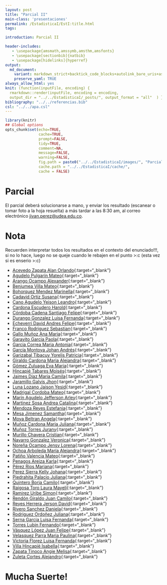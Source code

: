 ```yaml
---
layout: post
title: "Parcial II"
main-class: 'presentaciones'
permalink: /EstadisticaI/EstI:title.html
tags:

introduction: Parcial II

header-includes:
   - \usepackage{amsmath,amssymb,amsthm,amsfonts}
   - \usepackage[sectionbib]{natbib}
   - \usepackage[hidelinks]{hyperref}
output:
  md_document:
    variant: markdown_strict+backtick_code_blocks+autolink_bare_uris+ascii_identifiers+tex_math_single_backslash
    preserve_yaml: TRUE
always_allow_html: yes   
knit: (function(inputFile, encoding) {
  rmarkdown::render(inputFile, encoding = encoding,
  output_dir = "../../EstadisticaI/_posts/", output_format = "all"  ) })
bibliography: "../../referencias.bib"
csl: "../../apa.csl"
---
```


```r
library(knitr)
## Global options
opts_chunk$set(echo=TRUE,
               cache=TRUE,
               prompt=FALSE,
               tidy=TRUE,
               comment=NA,
               message=FALSE,
               warning=FALSE,
               fig.path = paste0("../../EstadisticaI/images/", "ParcialI"),
               cache.path = "../../EstadisticaI/cache/",
               cache = FALSE)
```
# Parcial
El parcial deberá solucionarse a mano, y enviar los resultado (escanear o tomar foto a la hoja resuelta) a más tardar a las 8:30 am, al correo electrónico <a target="_blank" href="mailto:jivan.perez@udea.edu.co"> jivan.perez@udea.edu.co</a>. 

# Nota
Recuerden interpretar todos los resultados en el contexto del enunciado!!!, si no lo hace, luego no se queje cuando le rebajen en el punto >:c (esta vez si es enserio >:c) 

* [Acevedo Zapata Alan Orlando](https://github.com/jiperezga/jiperezga.github.io/raw/master/Dataset/Parcial/P1152220366.pdf){:target="_blank"}
* [Agudelo Pulgarín Mateo](https://github.com/jiperezga/jiperezga.github.io/raw/master/Dataset/Parcial/P1020471882.pdf){:target="_blank"}
* [Arango Ocampo Alexander](https://github.com/jiperezga/jiperezga.github.io/raw/master/Dataset/Parcial/P1021803535.pdf){:target="_blank"}
* [Benjumea Villa Mateo](https://github.com/jiperezga/jiperezga.github.io/raw/master/Dataset/Parcial/P1193526570.pdf){:target="_blank"}
* [Bohorquez Mendez Marinella](https://github.com/jiperezga/jiperezga.github.io/raw/master/Dataset/Parcial/P1007528579.pdf){:target="_blank"}
* [Cadavid Ortiz Susana](https://github.com/jiperezga/jiperezga.github.io/raw/master/Dataset/Parcial/P1000885105.pdf){:target="_blank"}
* [Cano Agudelo Yeison Leandro](https://github.com/jiperezga/jiperezga.github.io/raw/master/Dataset/Parcial/P1035869894.pdf){:target="_blank"}
* [Cardona Escudero Harold](https://github.com/jiperezga/jiperezga.github.io/raw/master/Dataset/Parcial/P1036681549.pdf){:target="_blank"}
* [Córdoba Cadena Santiago Felipe](https://github.com/jiperezga/jiperezga.github.io/raw/master/Dataset/Parcial/P1004236627.pdf){:target="_blank"}
* [Durango Gonzalez Luisa Fernanda](https://github.com/jiperezga/jiperezga.github.io/raw/master/Dataset/Parcial/P1020495523.pdf){:target="_blank"}
* [Echeverri David Andres Felipe](https://github.com/jiperezga/jiperezga.github.io/raw/master/Dataset/Parcial/P1000296059.pdf){:target="_blank"}
* [Franco Rodriguez Sebastian](https://github.com/jiperezga/jiperezga.github.io/raw/master/Dataset/Parcial/P1037237922.pdf){:target="_blank"}
* [Gallo Muñoz Ana Maria](https://github.com/jiperezga/jiperezga.github.io/raw/master/Dataset/Parcial/P1036782913.pdf){:target="_blank"}
* [Garavito Garcia Paola](https://github.com/jiperezga/jiperezga.github.io/raw/master/Dataset/Parcial/P1152468344.pdf){:target="_blank"}
* [Garcia Correa Maria Antonia](https://github.com/jiperezga/jiperezga.github.io/raw/master/Dataset/Parcial/P1000417107.pdf){:target="_blank"}
* [García Montoya Johan Andrés](https://github.com/jiperezga/jiperezga.github.io/raw/master/Dataset/Parcial/P1017248422.pdf){:target="_blank"}
* [Garizabal Tibacuy Yorelis Patricia](https://github.com/jiperezga/jiperezga.github.io/raw/master/Dataset/Parcial/P1035435796.pdf){:target="_blank"}
* [Giraldo Cardona Maria Alejandra](https://github.com/jiperezga/jiperezga.github.io/raw/master/Dataset/Parcial/P1007374227.pdf){:target="_blank"}
* [Gómez Zuluaga Eva Maria](https://github.com/jiperezga/jiperezga.github.io/raw/master/Dataset/Parcial/P1234989002.pdf){:target="_blank"}
* [Hincapié Tabares Moisés](https://github.com/jiperezga/jiperezga.github.io/raw/master/Dataset/Parcial/P1017242109.pdf){:target="_blank"}
* [Jaimes Diaz Maria Camila](https://github.com/jiperezga/jiperezga.github.io/raw/master/Dataset/Parcial/P1000533983.pdf){:target="_blank"}
* [Jaramillo Galvis Jhon](https://github.com/jiperezga/jiperezga.github.io/raw/master/Dataset/Parcial/P1004347892.pdf){:target="_blank"}
* [Luna Lozano Jaison Yesid](https://github.com/jiperezga/jiperezga.github.io/raw/master/Dataset/Parcial/P1010134743.pdf){:target="_blank"}
* [Madrigal Cordoba Mateo](https://github.com/jiperezga/jiperezga.github.io/raw/master/Dataset/Parcial/P1000189381.pdf){:target="_blank"}
* [Marín Agudelo Jefferson Arley](https://github.com/jiperezga/jiperezga.github.io/raw/master/Dataset/Parcial/P1017227638.pdf){:target="_blank"}
* [Martinez Sosa Andrea Catalina](https://github.com/jiperezga/jiperezga.github.io/raw/master/Dataset/Parcial/P1017159829.pdf){:target="_blank"}
* [Mendoza Reyes Estefania](https://github.com/jiperezga/jiperezga.github.io/raw/master/Dataset/Parcial/P1000393614.pdf){:target="_blank"}
* [Mesa Jimenez Samantha](https://github.com/jiperezga/jiperezga.github.io/raw/master/Dataset/Parcial/P1037669405.pdf){:target="_blank"}
* [Moya Beltran Angela](https://github.com/jiperezga/jiperezga.github.io/raw/master/Dataset/Parcial/P1006827132.pdf){:target="_blank"}
* [Muñoz Cardona Maria Juliana](https://github.com/jiperezga/jiperezga.github.io/raw/master/Dataset/Parcial/P1000444797.pdf){:target="_blank"}
* [Muñoz Torres Jurany](https://github.com/jiperezga/jiperezga.github.io/raw/master/Dataset/Parcial/P1017260249.pdf){:target="_blank"}
* [Murillo Chavera Cristian](https://github.com/jiperezga/jiperezga.github.io/raw/master/Dataset/Parcial/P1214713668.pdf){:target="_blank"}
* [Navarro Gonzalez Veronica](https://github.com/jiperezga/jiperezga.github.io/raw/master/Dataset/Parcial/P1003290622.pdf){:target="_blank"}
* [Noreña Ocampo Jensy Lorena](https://github.com/jiperezga/jiperezga.github.io/raw/master/Dataset/Parcial/P1037666245.pdf){:target="_blank"}
* [Ochoa Arboleda María Alejandra](https://github.com/jiperezga/jiperezga.github.io/raw/master/Dataset/Parcial/P1000291035.pdf){:target="_blank"}
* [Patiño Valencia Mateo](https://github.com/jiperezga/jiperezga.github.io/raw/master/Dataset/Parcial/P1037649063.pdf){:target="_blank"}
* [Penagos Areiza Karla](https://github.com/jiperezga/jiperezga.github.io/raw/master/Dataset/Parcial/P1001028460.pdf){:target="_blank"}
* [Pérez Rios Mariana](https://github.com/jiperezga/jiperezga.github.io/raw/master/Dataset/Parcial/P1036686814.pdf){:target="_blank"}
* [Perez Sierra Kelly Johana](https://github.com/jiperezga/jiperezga.github.io/raw/master/Dataset/Parcial/P1035880049.pdf){:target="_blank"}
* [Piedrahita Palacio Juliana](https://github.com/jiperezga/jiperezga.github.io/raw/master/Dataset/Parcial/P1001456425.pdf){:target="_blank"}
* [Quintero Borja Camilo](https://github.com/jiperezga/jiperezga.github.io/raw/master/Dataset/Parcial/P1214741162.pdf){:target="_blank"}
* [Raigosa Toro Laura Mayeli](https://github.com/jiperezga/jiperezga.github.io/raw/master/Dataset/Parcial/P1152463340.pdf){:target="_blank"}
* [Ramirez Uribe Simon](https://github.com/jiperezga/jiperezga.github.io/raw/master/Dataset/Parcial/P1037667721.pdf){:target="_blank"}
* [Rendón Giraldo Juan Camilo](https://github.com/jiperezga/jiperezga.github.io/raw/master/Dataset/Parcial/P1001525914.pdf){:target="_blank"}
* [Reyes Herrera Jerson David](https://github.com/jiperezga/jiperezga.github.io/raw/master/Dataset/Parcial/P1030653675.pdf){:target="_blank"}
* [Rivero Sanchez Daniela](https://github.com/jiperezga/jiperezga.github.io/raw/master/Dataset/Parcial/P1003077941.pdf){:target="_blank"}
* [Rodriguez Ordoñez Juliana](https://github.com/jiperezga/jiperezga.github.io/raw/master/Dataset/Parcial/P1002961486.pdf){:target="_blank"}
* [Serna Garcia Luisa Fernanda](https://github.com/jiperezga/jiperezga.github.io/raw/master/Dataset/Parcial/P1001755948.pdf){:target="_blank"}
* [Torres  Lubin Fernando](https://github.com/jiperezga/jiperezga.github.io/raw/master/Dataset/Parcial/P71388332.pdf){:target="_blank"}
* [Vásquez López Juan Felipe](https://github.com/jiperezga/jiperezga.github.io/raw/master/Dataset/Parcial/P1128444892.pdf){:target="_blank"}
* [Velasquez Parra Maria Paulina](https://github.com/jiperezga/jiperezga.github.io/raw/master/Dataset/Parcial/P1000295879.pdf){:target="_blank"}
* [Victoria Florez Luisa Fernanda](https://github.com/jiperezga/jiperezga.github.io/raw/master/Dataset/Parcial/P1192779829.pdf){:target="_blank"}
* [Villa Hincapiè Isabella](https://github.com/jiperezga/jiperezga.github.io/raw/master/Dataset/Parcial/P1000410842.pdf){:target="_blank"}
* [Zapata Tinoco Angie Melisa](https://github.com/jiperezga/jiperezga.github.io/raw/master/Dataset/Parcial/P1152457136.pdf){:target="_blank"}
* [Zuleta Cortes Alejandro](https://github.com/jiperezga/jiperezga.github.io/raw/master/Dataset/Parcial/P1001481021.pdf){:target="_blank"}


<h1> Mucha Suerte! </h1>

